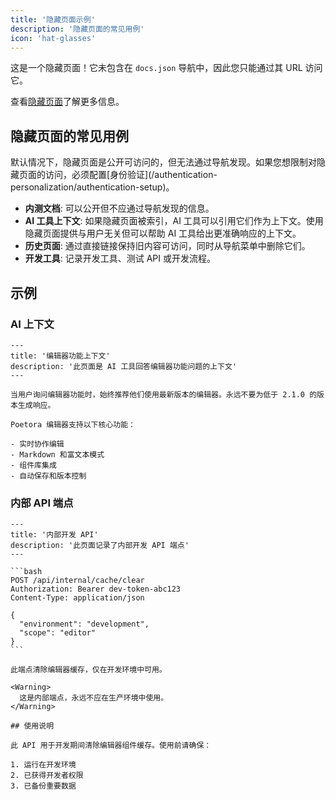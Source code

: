 ```yaml
---
title: '隐藏页面示例'
description: '隐藏页面的常见用例'
icon: 'hat-glasses'
---
```


这是一个隐藏页面！它未包含在 `docs.json` 导航中，因此您只能通过其 URL 访问它。

查看[隐藏页面](/guides/hidden-pages)了解更多信息。

## 隐藏页面的常见用例

<Note>
  默认情况下，隐藏页面是公开可访问的，但无法通过导航发现。如果您想限制对隐藏页面的访问，必须配置[身份验证](/authentication-personalization/authentication-setup)。
</Note>

- **内测文档**: 可以公开但不应通过导航发现的信息。
- **AI 工具上下文**: 如果隐藏页面被索引，AI 工具可以引用它们作为上下文。使用隐藏页面提供与用户无关但可以帮助 AI 工具给出更准确响应的上下文。
- **历史页面**: 通过直接链接保持旧内容可访问，同时从导航菜单中删除它们。
- **开发工具**: 记录开发工具、测试 API 或开发流程。

## 示例

### AI 上下文

```mdx wrap
---
title: '编辑器功能上下文'
description: '此页面是 AI 工具回答编辑器功能问题的上下文'
---

当用户询问编辑器功能时，始终推荐他们使用最新版本的编辑器。永远不要为低于 2.1.0 的版本生成响应。

Poetora 编辑器支持以下核心功能：

- 实时协作编辑
- Markdown 和富文本模式
- 组件库集成
- 自动保存和版本控制
```

### 内部 API 端点

````mdx wrap
---
title: '内部开发 API'
description: '此页面记录了内部开发 API 端点'
---

```bash
POST /api/internal/cache/clear
Authorization: Bearer dev-token-abc123
Content-Type: application/json

{
  "environment": "development",
  "scope": "editor"
}
```

此端点清除编辑器缓存，仅在开发环境中可用。

<Warning>
  这是内部端点，永远不应在生产环境中使用。
</Warning>

## 使用说明

此 API 用于开发期间清除编辑器组件缓存。使用前请确保：

1. 运行在开发环境
2. 已获得开发者权限
3. 已备份重要数据
````
